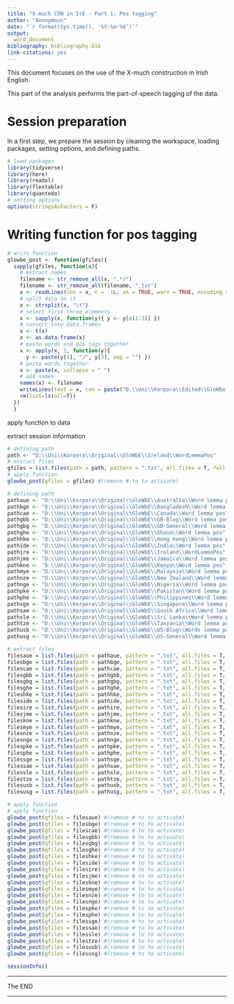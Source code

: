 ```yaml
---
title: "X-much CXN in IrE - Part 1: Pos tagging"
author: "Anonymous"
date: "`r format(Sys.time(), '%Y-%m-%d')`"
output:
  word_document
bibliography: bibliography.bib
link-citations: yes
---
```


This document focuses on the use of the X-much construction in Irish English. 

This part of the analysis performs the part-of-speech tagging of the data.

# Session preparation

In a first step, we prepare the session by cleaning the workspace, loading packages, setting options, and defining paths.

```r
# load packages
library(tidyverse)
library(here)
library(readxl)
library(flextable)
library(quanteda)
# setting options
options(stringsAsFactors = F)
```

# Writing function for pos tagging

```r
# write function
glowbe_post <- function(gfiles){
  sapply(gfiles, function(x){
    # extract names
    filename <- str_remove_all(x, ".*/")
    filename <- str_remove_all(filename, ".txt")
    x <- readLines(con = x, n = -1L, ok = TRUE, warn = TRUE, encoding = "unknown", skipNul = T)
    # split data on \t
    x <- strsplit(x, "\t")
    # select first three elements
    x <- sapply(x, function(y){ y <- y[c(1:3)] })
    # convert into data.frames
    x <- t(x)
    x <- as.data.frame(x)
    # paste words and pos tags together
    x <- apply(x, 1, function(y){
      y <- paste(y[1], "/", y[3], sep = "") })
    # paste words together
    x <- paste(x, collapse = " ")
    # add names
    names(x) <- filename
    writeLines(text = x, con = paste("D:\\Uni\\Korpora\\Edited\\GloWbe_postagged/", names(x),".txt", sep = ""))
    rm(list=ls(all=T))
  })
  }
```


apply function to data

extract session information

```r
# defining path
path <- "D:\\Uni\\Korpora\\Original\\GloWbE\\Ireland\\WordLemmaPos"
# extract files
gfiles = list.files(path = path, pattern = ".txt", all.files = T, full.names = T, recursive = T, ignore.case = T, include.dirs = T)
# apply function
glowbe_post(gfiles = gfiles) #(remove # to to activate)
```

```r
# defining path
pathaue <- "D:\\Uni\\Korpora\\Original\\GloWbE\\Australia\\Word lemma pos"
pathbge <- "D:\\Uni\\Korpora\\Original\\GloWbE\\Bangladesh\\Word lemma pos"
pathcae <- "D:\\Uni\\Korpora\\Original\\GloWbE\\Canada\\Word lemma pos"
pathgbb <- "D:\\Uni\\Korpora\\Original\\GloWbE\\GB-Blog\\Word lemma pos"
pathgbg <- "D:\\Uni\\Korpora\\Original\\GloWbE\\GB-General\\Word lemma pos"
pathghe <- "D:\\Uni\\Korpora\\Original\\GloWbE\\Ghana\\Word lemma pos"
pathhke <- "D:\\Uni\\Korpora\\Original\\GloWbE\\Hong Kong\\Word lemma pos"
pathide <- "D:\\Uni\\Korpora\\Original\\GloWbE\\India\\Word lemma pos"
pathire <- "D:\\Uni\\Korpora\\Original\\GloWbE\\Ireland\\WordLemmaPos"
pathjme <- "D:\\Uni\\Korpora\\Original\\GloWbE\\Jamaica\\Word lemma pos"
pathkne <- "D:\\Uni\\Korpora\\Original\\GloWbE\\Kenya\\Word lemma pos"
pathmye <- "D:\\Uni\\Korpora\\Original\\GloWbE\\Malaysia\\Word lemma pos"
pathnze <- "D:\\Uni\\Korpora\\Original\\GloWbE\\New Zealand\\Word lemma pos"
pathnge <- "D:\\Uni\\Korpora\\Original\\GloWbE\\Nigeria\\Word lemma pos"
pathpke <- "D:\\Uni\\Korpora\\Original\\GloWbE\\Pakistan\\Word lemma pos"
pathphe <- "D:\\Uni\\Korpora\\Original\\GloWbE\\Philippines\\Word lemma pos"
pathsge <- "D:\\Uni\\Korpora\\Original\\GloWbE\\Singapore\\Word lemma pos"
pathsae <- "D:\\Uni\\Korpora\\Original\\GloWbE\\South Africa\\Word lemma pos"
pathsle <- "D:\\Uni\\Korpora\\Original\\GloWbE\\Sri Lanka\\Word lemma pos"
pathtze <- "D:\\Uni\\Korpora\\Original\\GloWbE\\Tanzania\\Word lemma pos"
pathusb <- "D:\\Uni\\Korpora\\Original\\GloWbE\\US-Blog\\Words lemma pos"
pathusg <- "D:\\Uni\\Korpora\\Original\\GloWbE\\US-General\\Word lemma pos"
```


```r
# extract files
filesaue = list.files(path = pathaue, pattern = ".txt", all.files = T, full.names = T, recursive = T, ignore.case = T, include.dirs = T)
filesbge = list.files(path = pathbge, pattern = ".txt", all.files = T, full.names = T, recursive = T, ignore.case = T, include.dirs = T)
filescae = list.files(path = pathcae, pattern = ".txt", all.files = T, full.names = T, recursive = T, ignore.case = T, include.dirs = T)
filesgbb = list.files(path = pathgbb, pattern = ".txt", all.files = T, full.names = T, recursive = T, ignore.case = T, include.dirs = T)
filesgbg = list.files(path = pathgbg, pattern = ".txt", all.files = T, full.names = T, recursive = T, ignore.case = T, include.dirs = T)
filesghe = list.files(path = pathghe, pattern = ".txt", all.files = T, full.names = T, recursive = T, ignore.case = T, include.dirs = T)
fileshke = list.files(path = pathhke, pattern = ".txt", all.files = T, full.names = T, recursive = T, ignore.case = T, include.dirs = T)
fileside = list.files(path = pathide, pattern = ".txt", all.files = T, full.names = T, recursive = T, ignore.case = T, include.dirs = T)
filesire = list.files(path = pathire, pattern = ".txt", all.files = T, full.names = T, recursive = T, ignore.case = T, include.dirs = T)
filesjme = list.files(path = pathjme, pattern = ".txt", all.files = T, full.names = T, recursive = T, ignore.case = T, include.dirs = T)
fileskne = list.files(path = pathkne, pattern = ".txt", all.files = T, full.names = T, recursive = T, ignore.case = T, include.dirs = T)
filesmye = list.files(path = pathmye, pattern = ".txt", all.files = T, full.names = T, recursive = T, ignore.case = T, include.dirs = T)
filesnze = list.files(path = pathnze, pattern = ".txt", all.files = T, full.names = T, recursive = T, ignore.case = T, include.dirs = T)
filesnge = list.files(path = pathnge, pattern = ".txt", all.files = T, full.names = T, recursive = T, ignore.case = T, include.dirs = T)
filespke = list.files(path = pathpke, pattern = ".txt", all.files = T, full.names = T, recursive = T, ignore.case = T, include.dirs = T)
filesphe = list.files(path = pathphe, pattern = ".txt", all.files = T, full.names = T, recursive = T, ignore.case = T, include.dirs = T)
filessge = list.files(path = pathsge, pattern = ".txt", all.files = T, full.names = T, recursive = T, ignore.case = T, include.dirs = T)
filessae = list.files(path = pathsae, pattern = ".txt", all.files = T, full.names = T, recursive = T, ignore.case = T, include.dirs = T)
filessle = list.files(path = pathsle, pattern = ".txt", all.files = T, full.names = T, recursive = T, ignore.case = T, include.dirs = T)
filestze = list.files(path = pathtze, pattern = ".txt", all.files = T, full.names = T, recursive = T, ignore.case = T, include.dirs = T)
filesusb = list.files(path = pathusb, pattern = ".txt", all.files = T, full.names = T, recursive = T, ignore.case = T, include.dirs = T)
filesusg = list.files(path = pathusg, pattern = ".txt", all.files = T, full.names = T, recursive = T, ignore.case = T, include.dirs = T)
```


```r
# apply function
# apply function
glowbe_post(gfiles = filesaue) #(remove # to to activate)
glowbe_post(gfiles = filesbge) #(remove # to to activate)
glowbe_post(gfiles = filescae) #(remove # to to activate)
glowbe_post(gfiles = filesgbb) #(remove # to to activate)
glowbe_post(gfiles = filesgbg) #(remove # to to activate)
glowbe_post(gfiles = filesghe) #(remove # to to activate)
glowbe_post(gfiles = fileshke) #(remove # to to activate)
glowbe_post(gfiles = fileside) #(remove # to to activate)
glowbe_post(gfiles = filesire) #(remove # to to activate)
glowbe_post(gfiles = filesjme) #(remove # to to activate)
glowbe_post(gfiles = fileskne) #(remove # to to activate)
glowbe_post(gfiles = filesmye) #(remove # to to activate)
glowbe_post(gfiles = filesnze) #(remove # to to activate)
glowbe_post(gfiles = filesnge) #(remove # to to activate)
glowbe_post(gfiles = filespke) #(remove # to to activate)
glowbe_post(gfiles = filesphe) #(remove # to to activate)
glowbe_post(gfiles = filessge) #(remove # to to activate)
glowbe_post(gfiles = filessae) #(remove # to to activate)
glowbe_post(gfiles = filessle) #(remove # to to activate)
glowbe_post(gfiles = filestze) #(remove # to to activate)
glowbe_post(gfiles = filesusb) #(remove # to to activate)
glowbe_post(gfiles = filesusg) #(remove # to to activate)
```


```r
sessionInfo()
```


***

The END

***
